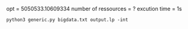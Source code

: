 opt = 5050533.10609334
number of ressources = ?
excution time = 1s

```
python3 generic.py bigdata.txt output.lp -int
```
